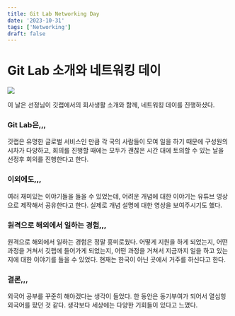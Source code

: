 ```yaml
---
title: Git Lab Networking Day
date: '2023-10-31'
tags: ['Networking']
draft: false
---
```


# Git Lab 소개와 네트워킹 데이

![](../static/images/git-lab-networking.png)

이 날은 선정님이 깃랩에서의 회사생활 소개와 함께, 네트워킹 데이를 진행하셨다.

### Git Lab은,,,

깃랩은 유명한 글로벌 서비스인 만큼 각 국의 사람들이 모여 일을 하기 때문에
구성원의 시차가 다양하고, 회의를 진행할 때에는 모두가 괜찮은 시간 대에 토의할 수 있는 날을 선정후 회의를 진행한다고 한다.

### 이외에도,,,

여러 재미있는 이야기들을 들을 수 있었는데,
어려운 개념에 대한 이야기는 유튜브 영상으로 제작해서 공유한다고 한다.
실제로 개념 설명에 대한 영상을 보여주시기도 했다.

### 원격으로 해외에서 일하는 경험,,,

원격으로 해외에서 일하는 경험은 정말 흥미로웠다.
어떻게 지원을 하게 되었는지, 어떤 과정을 거쳐서 깃랩에 들어가게 되었는지, 어떤 과정을 거쳐서 지금까지 일을 하고 있는지에 대한 이야기를 들을 수 있었다.
현재는 한국이 아닌 곳에서 거주를 하신다고 한다.

### 결론,,,

외국어 공부를 꾸준히 해야겠다는 생각이 들었다.
한 동안은 동기부여가 되어서 열심힝 외국어를 팠던 것 같다.
생각보다 세상에는 다양한 기회들이 있다고 느꼈다.